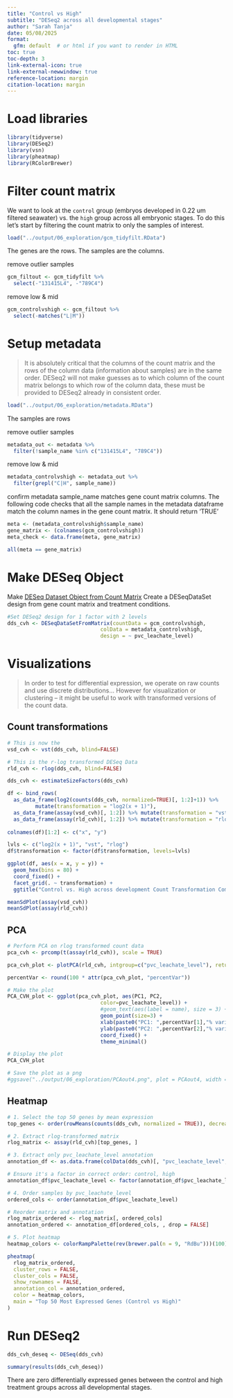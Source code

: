 ```yaml
---
title: "Control vs High"
subtitle: "DESeq2 across all developmental stages"
author: "Sarah Tanja"
date: 05/08/2025
format:
  gfm: default  # or html if you want to render in HTML
toc: true
toc-depth: 3
link-external-icon: true
link-external-newwindow: true
reference-location: margin
citation-location: margin
---
```


# Load libraries

```r
library(tidyverse)
library(DESeq2)
library(vsn)
library(pheatmap)
library(RColorBrewer)
```

# Filter count matrix

We want to look at the `control` group (embryos developed in 0.22 um filtered seawater) vs. the `high` group across all embryonic stages. To do this let's start by filtering the count matrix to only the samples of interest.

```r
load("../output/06_exploration/gcm_tidyfilt.RData")
```

The genes are the rows. The samples are the columns.

remove outlier samples

```r
gcm_filtout <- gcm_tidyfilt %>% 
  select(-"131415L4", -"789C4")
```

remove low & mid

```r
gcm_controlvshigh <- gcm_filtout %>% 
  select(-matches("L|M"))
```

# Setup metadata

> It is absolutely critical that the columns of the count matrix and the rows of the column data (information about samples) are in the same order. DESeq2 will not make guesses as to which column of the count matrix belongs to which row of the column data, these must be provided to DESeq2 already in consistent order.

```r
load("../output/06_exploration/metadata.RData")
```

The samples are rows

remove outlier samples

```r
metadata_out <- metadata %>% 
  filter(!sample_name %in% c("131415L4", "789C4"))
```

remove low & mid

```r
metadata_controlvshigh <- metadata_out %>% 
  filter(grepl("C|H", sample_name))
```

confirm metadata sample_name matches gene count matrix columns. The following code checks that all the sample names in the metadata dataframe match the column names in the gene count matrix. It should return 'TRUE'

```r
meta <- (metadata_controlvshigh$sample_name)
gene_matrix <- (colnames(gcm_controlvshigh))
meta_check <- data.frame(meta, gene_matrix)

all(meta == gene_matrix)
```

# Make DESeq Object

Make [DESeq Dataset Object from Count Matrix](https://bioconductor.org/packages/devel/bioc/vignettes/DESeq2/inst/doc/DESeq2.html#count-matrix-input) Create a DESeqDataSet design from gene count matrix and treatment conditions.

```r
#Set DESeq2 design for 1 factor with 2 levels
dds_cvh <- DESeqDataSetFromMatrix(countData = gcm_controlvshigh,
                              colData = metadata_controlvshigh, 
                              design = ~ pvc_leachate_level)
```

# Visualizations

> In order to test for differential expression, we operate on raw counts and use discrete distributions... However for visualization or clustering -- it might be useful to work with transformed versions of the count data.

## Count transformations

```r
# This is now the 
vsd_cvh <- vst(dds_cvh, blind=FALSE)

# This is the r-log transformed DESeq Data
rld_cvh <- rlog(dds_cvh, blind=FALSE)
```

```r
dds_cvh <- estimateSizeFactors(dds_cvh)

df <- bind_rows(
  as_data_frame(log2(counts(dds_cvh, normalized=TRUE)[, 1:2]+1)) %>%
         mutate(transformation = "log2(x + 1)"),
  as_data_frame(assay(vsd_cvh)[, 1:2]) %>% mutate(transformation = "vst"),
  as_data_frame(assay(rld_cvh)[, 1:2]) %>% mutate(transformation = "rlog"))
  
colnames(df)[1:2] <- c("x", "y")  

lvls <- c("log2(x + 1)", "vst", "rlog")
df$transformation <- factor(df$transformation, levels=lvls)

ggplot(df, aes(x = x, y = y)) +
  geom_hex(bins = 80) +
  coord_fixed() +
  facet_grid(. ~ transformation) +
  ggtitle("Control vs. High across development Count Transformation Comparisons")
```

```r
meanSdPlot(assay(vsd_cvh))
meanSdPlot(assay(rld_cvh))
```

## PCA

```r
# Perform PCA on rlog transformed count data
pca_cvh <- prcomp(t(assay(rld_cvh)), scale = TRUE)

pca_cvh_plot <- plotPCA(rld_cvh, intgroup=c("pvc_leachate_level"), returnData=TRUE)

percentVar <- round(100 * attr(pca_cvh_plot, "percentVar"))

# Make the plot
PCA_CVH_plot <- ggplot(pca_cvh_plot, aes(PC1, PC2, 
                              color=pvc_leachate_level)) +
                              #geom_text(aes(label = name), size = 3) +  # Add labels from the 'name' column
                              geom_point(size=3) +
                              xlab(paste0("PC1: ",percentVar[1],"% variance")) +
                              ylab(paste0("PC2: ",percentVar[2],"% variance")) + 
                              coord_fixed() + 
                              theme_minimal()

# Display the plot
PCA_CVH_plot

# Save the plot as a png
#ggsave("../output/06_exploration/PCAout4.png", plot = PCAout4, width = 8, height = 6, dpi = 600)
```

## Heatmap

```r

# 1. Select the top 50 genes by mean expression
top_genes <- order(rowMeans(counts(dds_cvh, normalized = TRUE)), decreasing = TRUE)[1:50]

# 2. Extract rlog-transformed matrix
rlog_matrix <- assay(rld_cvh)[top_genes, ]

# 3. Extract only pvc_leachate_level annotation
annotation_df <- as.data.frame(colData(dds_cvh)[, "pvc_leachate_level", drop = FALSE])

# Ensure it's a factor in correct order: control, high
annotation_df$pvc_leachate_level <- factor(annotation_df$pvc_leachate_level, levels = c("control", "high"))

# 4. Order samples by pvc_leachate_level
ordered_cols <- order(annotation_df$pvc_leachate_level)

# Reorder matrix and annotation
rlog_matrix_ordered <- rlog_matrix[, ordered_cols]
annotation_ordered <- annotation_df[ordered_cols, , drop = FALSE]

# 5. Plot heatmap
heatmap_colors <- colorRampPalette(rev(brewer.pal(n = 9, "RdBu")))(100)

pheatmap(
  rlog_matrix_ordered,
  cluster_rows = FALSE,
  cluster_cols = FALSE,
  show_rownames = FALSE,
  annotation_col = annotation_ordered,
  color = heatmap_colors,
  main = "Top 50 Most Expressed Genes (Control vs High)"
)

```

# Run DESeq2

```r
dds_cvh_deseq <- DESeq(dds_cvh)
```

```r
summary(results(dds_cvh_deseq))
```

::: callout-important
There are zero differentially expressed genes between the control and high treatment groups across all developmental stages.
:::
